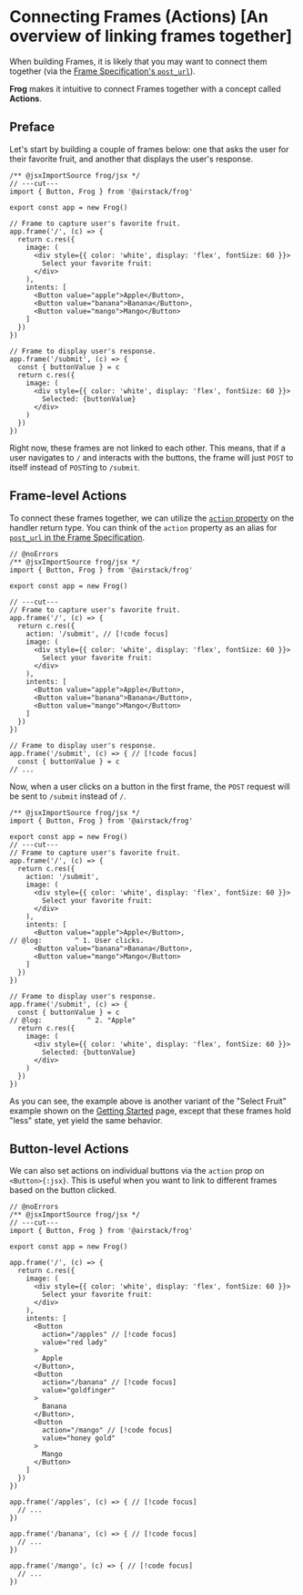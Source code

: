 # Connecting Frames (Actions) [An overview of linking frames together]

When building Frames, it is likely that you may want to connect them together (via the [Frame Specification's `post_url`](https://docs.farcaster.xyz/reference/frames/spec#optional-properties)).

**Frog** makes it intuitive to connect Frames together with a concept called **Actions**.

## Preface

Let's start by building a couple of frames below: one that asks the user for their favorite fruit, and another that displays the user's response.

```tsx twoslash
/** @jsxImportSource frog/jsx */
// ---cut---
import { Button, Frog } from '@airstack/frog'
 
export const app = new Frog()
 
// Frame to capture user's favorite fruit.
app.frame('/', (c) => {
  return c.res({
    image: (
      <div style={{ color: 'white', display: 'flex', fontSize: 60 }}>
        Select your favorite fruit:
      </div>
    ),
    intents: [
      <Button value="apple">Apple</Button>,
      <Button value="banana">Banana</Button>,
      <Button value="mango">Mango</Button>
    ]
  })
})

// Frame to display user's response.
app.frame('/submit', (c) => {
  const { buttonValue } = c
  return c.res({
    image: (
      <div style={{ color: 'white', display: 'flex', fontSize: 60 }}>
        Selected: {buttonValue}
      </div>
    )
  })
})
```

Right now, these frames are not linked to each other. This means, that if a user 
navigates to `/` and interacts with the buttons, the frame will just `POST` to itself
instead of `POST`ing to `/submit`.

## Frame-level Actions

To connect these frames together, we can utilize the [`action` property](/concepts/actions) on the handler return type. 
You can think of the `action` property as an alias for [`post_url` in the Frame Specification](https://docs.farcaster.xyz/reference/frames/spec#optional-properties).

```tsx twoslash
// @noErrors
/** @jsxImportSource frog/jsx */
import { Button, Frog } from '@airstack/frog'
 
export const app = new Frog()
 
// ---cut---
// Frame to capture user's favorite fruit.
app.frame('/', (c) => {
  return c.res({
    action: '/submit', // [!code focus]
    image: (
      <div style={{ color: 'white', display: 'flex', fontSize: 60 }}>
        Select your favorite fruit:
      </div>
    ),
    intents: [
      <Button value="apple">Apple</Button>,
      <Button value="banana">Banana</Button>,
      <Button value="mango">Mango</Button>
    ]
  })
})

// Frame to display user's response.
app.frame('/submit', (c) => { // [!code focus]
  const { buttonValue } = c
// ...
```

Now, when a user clicks on a button in the first frame, the `POST` request will be sent to `/submit` instead of `/`.

```tsx twoslash
/** @jsxImportSource frog/jsx */
import { Button, Frog } from '@airstack/frog'
 
export const app = new Frog()
// ---cut---
// Frame to capture user's favorite fruit.
app.frame('/', (c) => {
  return c.res({
    action: '/submit',
    image: (
      <div style={{ color: 'white', display: 'flex', fontSize: 60 }}>
        Select your favorite fruit:
      </div>
    ),
    intents: [
      <Button value="apple">Apple</Button>,
// @log:        ^ 1. User clicks.
      <Button value="banana">Banana</Button>,
      <Button value="mango">Mango</Button>
    ]
  })
})

// Frame to display user's response.
app.frame('/submit', (c) => { 
  const { buttonValue } = c
// @log:           ^ 2. "Apple"
  return c.res({
    image: (
      <div style={{ color: 'white', display: 'flex', fontSize: 60 }}>
        Selected: {buttonValue}
      </div>
    )
  })
})
```

As you can see, the example above is another variant of the "Select Fruit" example shown on the [Getting Started](/getting-started) page, 
except that these frames hold "less" state, yet yield the same behavior.

## Button-level Actions

We can also set actions on individual buttons via the `action` prop on `<Button>{:jsx}`. This is useful when you want to link to different frames based on the button clicked.

```tsx twoslash
// @noErrors
/** @jsxImportSource frog/jsx */
// ---cut---
import { Button, Frog } from '@airstack/frog'
 
export const app = new Frog()
 
app.frame('/', (c) => {
  return c.res({
    image: (
      <div style={{ color: 'white', display: 'flex', fontSize: 60 }}>
        Select your favorite fruit:
      </div>
    ),
    intents: [
      <Button 
        action="/apples" // [!code focus]
        value="red lady"
      >
        Apple
      </Button>,
      <Button 
        action="/banana" // [!code focus]
        value="goldfinger"
      >
        Banana
      </Button>,
      <Button 
        action="/mango" // [!code focus]
        value="honey gold"
      >
        Mango
      </Button>
    ]
  })
})

app.frame('/apples', (c) => { // [!code focus]
  // ...
})

app.frame('/banana', (c) => { // [!code focus]
  // ...
})

app.frame('/mango', (c) => { // [!code focus]
  // ...
})
```